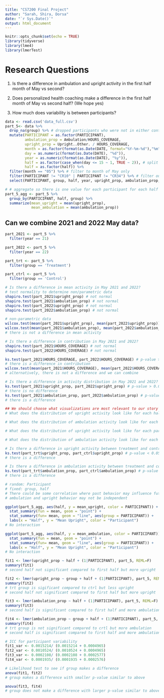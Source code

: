 ```yaml
---
title: "CS7200 Final Project"
author: "Sarah, Shira, Dorsa"
date: "`r Sys.Date()`"
output: html_document
---
```


```r
knitr::opts_chunk$set(echo = TRUE)
library(tidyverse)
library(lme4)
library(lmerTest)
```

# Research Questions
1) Is there a difference in ambulation and upright activity in the first half month of May vs second?

2) Does personalized health coaching make a difference in the first half month of May vs second half? (We hope yes)

3) How much does variability is between participants?

```r
data <- read.csv('data_full.csv')
part_5<- data %>% 
  drop_na(group) %>% # dropped participants who were not in either control or treatment
  mutate(PARTICIPANT = as.factor(PARTICIPANT),
         ambulation_prop = Ambulation/HOURS_COVERAGE,
         upright_prop = Upright..Other. / HOURS_COVERAGE,
         month = as.factor(format(as.Date(DATE, format="%Y-%m-%d"),"%m")),
         day = as.numeric(format(as.Date(DATE), "%d")),
         year = as.numeric(format(as.Date(DATE), "%y")),
         half = as.factor(case_when(day <= 15 ~ 1, TRUE ~ 2)), # split by 1st and 2nd half of month
         half = as.factor(half)) %>% 
  filter(month == "05") %>% # filter to month of May only
  filter(PARTICIPANT != "CR10" | PARTICIPANT != "CR34") %>% # filter out those who did not contribute to the full month?
  select(PARTICIPANT, group, half, year, upright_prop, ambulation_prop, HOURS_COVERAGE)

# # aggregate so there is one value for each participant for each half
part_5_agg <- part_5 %>% 
  group_by(PARTICIPANT, half, group) %>% 
  summarize(mean_upright = mean(upright_prop),
            mean_ambulation = mean(ambulation_prop))
```

## Can we combine 2021 and 2022 May data?

```r
part_2021 <- part_5 %>% 
  filter(year == 21)

part_2022 <- part_5 %>% 
  filter(year == 22)

part_trt <- part_5 %>% 
  filter(group == 'Treatment')

part_ctrl <- part_5 %>% 
  filter(group == 'Control')

# Is there a difference in mean activity in May 2021 and 2022?
# test normality to determine non/parametric data
shapiro.test(part_2021$upright_prop) # not normal
shapiro.test(part_2021$ambulation_prop) # not normal
shapiro.test(part_2022$upright_prop) # not normal
shapiro.test(part_2022$ambulation_prop) # not normal

# non-parametric data
wilcox.test(mean(part_2021$upright_prop), mean(part_2022$upright_prop)) # p-value > 0.05
wilcox.test(mean(part_2021$ambulation_prop), mean(part_2022$ambulation_prop)) # p-value > 0.05
# there is not a difference in mean activity

# Is there a difference in contribution in May 2021 and 2022?
shapiro.test(part_2021$HOURS_COVERAGE) # not normal
shapiro.test(part_2022$HOURS_COVERAGE) # not normal

ks.test(part_2021$HOURS_COVERAGE, part_2022$HOURS_COVERAGE) # p-value > 0.05
# there is a difference in contribution
wilcox.test(mean(part_2021$HOURS_COVERAGE), mean(part_2022$HOURS_COVERAGE)) # p-value > 0.05
# alternatively, there is not a difference and we can combine

# Is there a difference in activity distribution in May 2021 and 2022?
ks.test(part_2021$upright_prop, part_2022$upright_prop) # p-value > 0.05
# there is no difference
ks.test(part_2021$ambulation_prop, part_2022$ambulation_prop) # p-value < 0.05
# there is a difference

```

```r
## We should choose what visualizations are most relevant to our story
# What does the distribution of upright activity look like for each half of the month and by group?

# What does the distribution of ambulation activity look like for each half of the month and by group?

# What does the distribution of upright activity look like for each participant for each half of the month?

# What does the distribution of ambulation activity look like for each participant for each half of the month?
```

```r
# Is there a difference in upright activity between treatment and control in May?
ks.test(part_trt$upright_prop, part_ctrl$upright_prop) # p-value < 0.05
# there is a difference

# Is there a difference in ambulation activity between treatment and control in May?
ks.test(part_trt$ambulation_prop, part_ctrl$ambulation_prop) # p-value < 0.05
# there is a difference
```

```r
# random: Participant
# fixed: group, half
# There could be some correlation where past behavior may influence future behavior so
# ambulation and upright behavior may not be independent

ggplot(part_5_agg, aes(half, y = mean_upright, color = PARTICIPANT)) +
  stat_summary(fun = mean, geom = "point") +
  stat_summary(fun= mean, geom = "line", aes(group = PARTICIPANT)) +
  labs(x = "Half", y = "Mean Upright", color = "Participant")
# No interaction

ggplot(part_5_agg, aes(half, y = mean_ambulation, color = PARTICIPANT)) +
  stat_summary(fun = mean, geom = "point") +
  stat_summary(fun= mean, geom = "line", aes(group = PARTICIPANT)) +
  labs(x = "Half", y = "Mean Upright", color = "Participant")
# No interaction

fit1 <- lmer(upright_prop ~ half + (1|PARTICIPANT), part_5, REML=F)
summary(fit1) 
# second half not significant compared to first half but more upright

fit2 <- lmer(upright_prop ~ group + half + (1|PARTICIPANT), part_5, REML=F)
summary(fit2) 
# trt group is sigificant compared to ctrl but less upright
# second half not significant compared to first half but more upright

fit3 <- lmer(ambulation_prop ~ half + (1|PARTICIPANT), part_5, REML=F)
summary(fit3)
# second half is significant compared to first half and more ambulation

fit4 <- lmer(ambulation_prop ~ group + half + (1|PARTICIPANT), part_5, REML=F)
summary(fit4)
# trt group is not significant compared to crtl but more ambulation
# second half is significant compared to first half and more ambulation

# ICC for participant variability
fit1_var <- 0.0015214/ (0.0015214 + 0.0004965)
fit2_var <- 0.0010524/ (0.0010524 + 0.0004965)
fit3_var <- 0.0002108/ (0.0002108 + 0.0002577)
fit4_var <- 0.0001935/ (0.0001935 + 0.0002576)

# Likelihood test to see if group makes a difference
anova(fit1, fit2)
# group makes a difference with smaller p-value similar to above

anova(fit3, fit4)
# group does not make a difference with larger p-value similar to above

```

